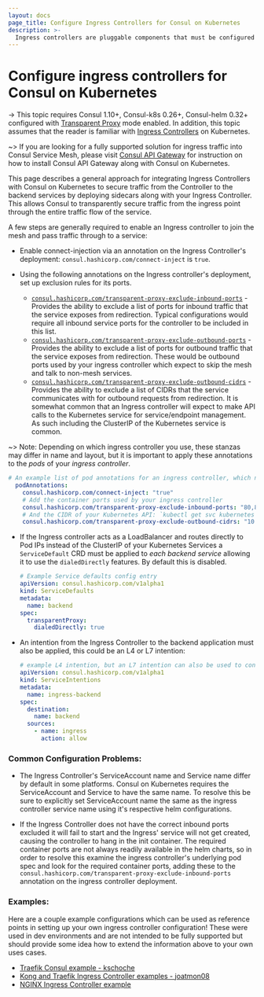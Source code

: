 ```yaml
---
layout: docs
page_title: Configure Ingress Controllers for Consul on Kubernetes
description: >-
  Ingress controllers are pluggable components that must be configured in k8s in order to use the Ingress resource. Learn how to deploy sidecars with the controller to secure its communication with Consul, review common configuration issues, and find links to example configurations. 
---
```


# Configure ingress controllers for Consul on Kubernetes

-> This topic requires Consul 1.10+, Consul-k8s 0.26+, Consul-helm 0.32+ configured with [Transparent Proxy](/consul/docs/connect/transparent-proxy) mode enabled. In addition, this topic assumes that the reader is familiar with [Ingress Controllers](https://kubernetes.io/docs/concepts/services-networking/ingress-controllers/) on Kubernetes. 

~> If you are looking for a fully supported solution for ingress traffic into Consul Service Mesh, please visit [Consul API Gateway](/consul/docs/api-gateway) for instruction on how to install Consul API Gateway along with Consul on Kubernetes.

This page describes a general approach for integrating Ingress Controllers with Consul on Kubernetes to secure traffic from the Controller
to the backend services by deploying sidecars along with your Ingress Controller. This allows Consul to transparently secure traffic from the ingress point through the entire traffic flow of the service.

A few steps are generally required to enable an Ingress controller to join the mesh and pass traffic through to a service:

* Enable connect-injection via an annotation on the Ingress Controller's deployment: `consul.hashicorp.com/connect-inject` is `true`.

* Using the following annotations on the Ingress controller's deployment, set up exclusion rules for its ports.
   * [`consul.hashicorp.com/transparent-proxy-exclude-inbound-ports`](/consul/docs/k8s/annotations-and-labels#consul-hashicorp-com-transparent-proxy-exclude-inbound-ports) - Provides the ability to exclude a list of ports for
inbound traffic that the service exposes from redirection. Typical configurations would require all inbound service ports
for the controller to be included in this list.
   * [`consul.hashicorp.com/transparent-proxy-exclude-outbound-ports`](/consul/docs/k8s/annotations-and-labels#consul-hashicorp-com-transparent-proxy-exclude-outbound-ports) - Provides the ability to exclude a list of ports for
outbound traffic that the service exposes from redirection. These would be outbound ports used by your ingress controller
  which expect to skip the mesh and talk to non-mesh services.
   * [`consul.hashicorp.com/transparent-proxy-exclude-outbound-cidrs`](/consul/docs/k8s/annotations-and-labels#consul-hashicorp-com-transparent-proxy-exclude-outbound-cidrs) - Provides the ability to exclude a list of CIDRs that
the service communicates with for outbound requests from redirection. It is somewhat common that an Ingress controller
will expect to make API calls to the Kubernetes service for service/endpoint management. As such including the ClusterIP of the
Kubernetes service is common.

~> Note: Depending on which ingress controller you use, these stanzas may differ in name and layout, but it is important to apply
these annotations to the *pods* of your *ingress controller*.
   ```yaml
   # An example list of pod annotations for an ingress controller, which need be applied to PODS for the controller, not the deployment itself.
     podAnnotations:
       consul.hashicorp.com/connect-inject: "true"
       # Add the container ports used by your ingress controller
       consul.hashicorp.com/transparent-proxy-exclude-inbound-ports: "80,8000,9000,8443"
       # And the CIDR of your Kubernetes API: `kubectl get svc kubernetes --output jsonpath='{.spec.clusterIP}'
       consul.hashicorp.com/transparent-proxy-exclude-outbound-cidrs: "10.108.0.1/32"
   ```

* If the Ingress controller acts as a LoadBalancer and routes directly to Pod IPs instead of the ClusterIP of your Kubernetes Services
a `ServiceDefault` CRD must be applied to *each backend service* allowing it to use the `dialedDirectly` features. By default this is disabled.

   ```yaml
   # Example Service defaults config entry
   apiVersion: consul.hashicorp.com/v1alpha1
   kind: ServiceDefaults
   metadata:
     name: backend
   spec:
     transparentProxy:
       dialedDirectly: true
   ```

* An intention from the Ingress Controller to the backend application must also be applied, this could be an L4 or L7 intention:

   ```yaml
   # example L4 intention, but an L7 intention can also be used to control access to specific routes.
   apiVersion: consul.hashicorp.com/v1alpha1
   kind: ServiceIntentions
   metadata:
     name: ingress-backend
   spec:
     destination:
       name: backend
     sources:
       - name: ingress
         action: allow
   ```

### Common Configuration Problems:
- The Ingress Controller's ServiceAccount name and Service name differ by default in some platforms. Consul on Kubernetes requires the
ServiceAccount and Service to have the same name. To resolve this be sure to explicitly set ServiceAccount name the same as the ingress
controller service name using it's respective helm configurations.

- If the Ingress Controller does not have the correct inbound ports excluded it will fail to start and the Ingress'
service will not get created, causing the controller to hang in the init container. The required container ports are not
always readily available in the helm charts, so in order to resolve this examine the ingress controller's
underlying pod spec and look for the required container ports, adding these to the `consul.hashicorp.com/transparent-proxy-exclude-inbound-ports`
annotation on the ingress controller deployment.

### Examples:
Here are a couple example configurations which can be used as reference points in setting up your own ingress controller configuration!
These were used in dev environments and are not intended to be fully supported but should provide some idea how to extend the information
above to your own uses cases.

- [Traefik Consul example - kschoche](https://github.com/kschoche/traefik-consul)
- [Kong and Traefik Ingress Controller examples - joatmon08](https://github.com/joatmon08/consul-k8s-ingress-controllers)
- [NGINX Ingress Controller example](https://github.com/hashicorp-education/consul-k8s-nginx-ingress-controller)

